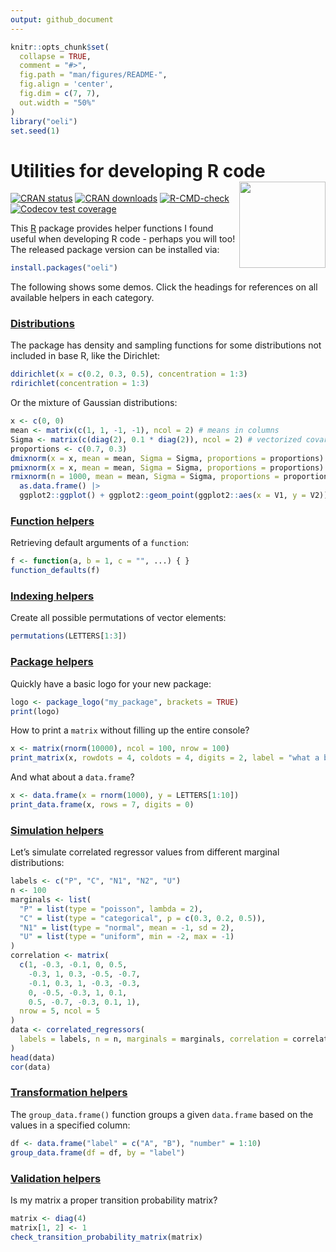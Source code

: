 ```yaml
---
output: github_document
---
```


<!-- README.md is generated from README.Rmd. Please edit that file -->

```r
knitr::opts_chunk$set(
  collapse = TRUE,
  comment = "#>",
  fig.path = "man/figures/README-",
  fig.align = 'center', 
  fig.dim = c(7, 7), 
  out.width = "50%"
)
library("oeli")
set.seed(1)
```

# Utilities for developing R code <a href="https://loelschlaeger.de/oeli/"><img src="man/figures/logo.png" align="right" height="138" /></a>

<!-- badges: start -->
[![CRAN status](https://www.r-pkg.org/badges/version/oeli)](https://CRAN.R-project.org/package=oeli)
[![CRAN downloads](https://cranlogs.r-pkg.org/badges/last-month/oeli)](https://CRAN.R-project.org/package=oeli)
[![R-CMD-check](https://github.com/loelschlaeger/oeli/actions/workflows/R-CMD-check.yaml/badge.svg)](https://github.com/loelschlaeger/oeli/actions/workflows/R-CMD-check.yaml)
[![Codecov test coverage](https://codecov.io/gh/loelschlaeger/oeli/graph/badge.svg)](https://app.codecov.io/gh/loelschlaeger/oeli)
<!-- badges: end -->

This [R](https://CRAN.R-project.org) package provides helper functions I found useful when developing R code - perhaps you will too! The released package version can be installed via:

``` r
install.packages("oeli")
```

The following shows some demos. Click the headings for references on all available helpers in each category.

### [Distributions](https://loelschlaeger.de/oeli/reference/index.html#distribution)

The package has density and sampling functions for some distributions not included in base R, like the Dirichlet:

```r
ddirichlet(x = c(0.2, 0.3, 0.5), concentration = 1:3)
rdirichlet(concentration = 1:3)
```

Or the mixture of Gaussian distributions:

```r
x <- c(0, 0)
mean <- matrix(c(1, 1, -1, -1), ncol = 2) # means in columns
Sigma <- matrix(c(diag(2), 0.1 * diag(2)), ncol = 2) # vectorized covariances in columns
proportions <- c(0.7, 0.3)
dmixnorm(x = x, mean = mean, Sigma = Sigma, proportions = proportions)
pmixnorm(x = x, mean = mean, Sigma = Sigma, proportions = proportions)
rmixnorm(n = 1000, mean = mean, Sigma = Sigma, proportions = proportions) |>
  as.data.frame() |> 
  ggplot2::ggplot() + ggplot2::geom_point(ggplot2::aes(x = V1, y = V2))
```

### [Function helpers](https://loelschlaeger.de/oeli/reference/index.html#functional)

Retrieving default arguments of a `function`:

```r
f <- function(a, b = 1, c = "", ...) { }
function_defaults(f)
```

### [Indexing helpers](https://loelschlaeger.de/oeli/reference/index.html#indexing)

Create all possible permutations of vector elements:

```r
permutations(LETTERS[1:3])
```

### [Package helpers](https://loelschlaeger.de/oeli/reference/index.html#packaging)

Quickly have a basic logo for your new package:

```r
logo <- package_logo("my_package", brackets = TRUE)
print(logo)
```

How to print a `matrix` without filling up the entire console?

```r
x <- matrix(rnorm(10000), ncol = 100, nrow = 100)
print_matrix(x, rowdots = 4, coldots = 4, digits = 2, label = "what a big matrix")
```

And what about a `data.frame`?

```r
x <- data.frame(x = rnorm(1000), y = LETTERS[1:10])
print_data.frame(x, rows = 7, digits = 0)
```

### [Simulation helpers](https://loelschlaeger.de/oeli/reference/index.html#simulation)

Let's simulate correlated regressor values from different marginal distributions:

```r
labels <- c("P", "C", "N1", "N2", "U")
n <- 100
marginals <- list(
  "P" = list(type = "poisson", lambda = 2),
  "C" = list(type = "categorical", p = c(0.3, 0.2, 0.5)),
  "N1" = list(type = "normal", mean = -1, sd = 2),
  "U" = list(type = "uniform", min = -2, max = -1)
)
correlation <- matrix(
  c(1, -0.3, -0.1, 0, 0.5,
    -0.3, 1, 0.3, -0.5, -0.7,
    -0.1, 0.3, 1, -0.3, -0.3,
    0, -0.5, -0.3, 1, 0.1,
    0.5, -0.7, -0.3, 0.1, 1),
  nrow = 5, ncol = 5
)
data <- correlated_regressors(
  labels = labels, n = n, marginals = marginals, correlation = correlation
)
head(data)
cor(data)
``` 

### [Transformation helpers](https://loelschlaeger.de/oeli/reference/index.html#transformation)

The `group_data.frame()` function groups a given `data.frame` based on the values in a specified column:

```r
df <- data.frame("label" = c("A", "B"), "number" = 1:10)
group_data.frame(df = df, by = "label")
```

### [Validation helpers](https://loelschlaeger.de/oeli/reference/index.html#validation)

Is my matrix a proper transition probability matrix?

```r
matrix <- diag(4)
matrix[1, 2] <- 1
check_transition_probability_matrix(matrix)
```




